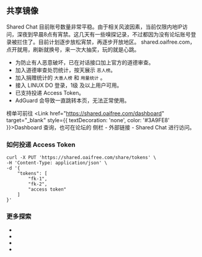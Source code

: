 
## 共享镜像

<Callout type="info">
Shared Chat 目前账号数量非常平稳。由于相关风波因素，当前仅限内地IP访问，深夜到早晨8点有宵禁。这几天有一些嗅探记录，不过都因为没有论坛账号登录被拦住了。目前计划逐步放松宵禁，再逐步开放地区。
</Callout>

<Link href="https://shared.oaifree.com" target="_blank" style={{ textDecoration: 'none', color: '#3A9FE8' }}>shared.oaifree.com</Link>，点开就用，刷新就换号，来一次大抽奖，玩的就是心跳。

- 为防止有人恶意破坏，已在对话接口加上官方的道德审查。
- 加入道德审查处罚统计，按天展示 `恶人榜`。
- 加入捐赠统计的 `大善人榜` 和 `用量统计` 。
- 接入 LINUX DO 登录，1级 及以上用户可用。
- 已支持投递 Access Token。
- AdGuard 会导致一直跳转本页，无法正常使用。

榜单可前往 <Link href="https://shared.oaifree.com/dashboard" target="_blank" style={{ textDecoration: 'none', color: '#3A9FE8' }}>Dashboard</Link> 查询，也可在论坛的 侧栏 - 外部链接 - Shared Chat 进行访问。

### 如何投递 Access Token

```shell copy filename="curl"
curl -X PUT 'https://shared.oaifree.com/share/tokens' \
-H 'Content-Type: application/json' \
-d '{
    "tokens": [
        "fk-1",
        "fk-2",
        "access token"
    ]
}'
```
### 更多探索

- <LinuxdoTopicLink linuxdoTopicId="99924"/>
- <LinuxdoTopicLink linuxdoTopicId="101877"/>
- <LinuxdoTopicLink linuxdoTopicId="101900"/>
- <LinuxdoTopicLink linuxdoTopicId="99289"/>



